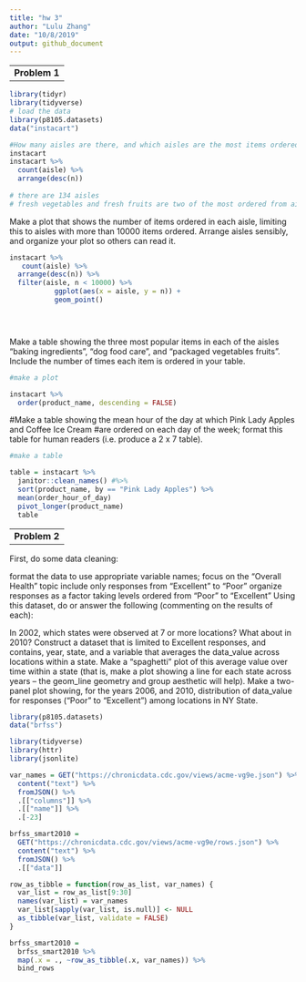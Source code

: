 ```yaml
---
title: "hw 3"
author: "Lulu Zhang"
date: "10/8/2019"
output: github_document
---
```



--
__Problem 1__
--


```r
library(tidyr)
library(tidyverse)
# load the data
library(p8105.datasets)
data("instacart") 

```

```r
#How many aisles are there, and which aisles are the most items ordered from?
instacart
instacart %>% 
  count(aisle) %>% 
  arrange(desc(n))
  
# there are 134 aisles
# fresh vegetables and fresh fruits are two of the most ordered from aisles

```

  
Make a plot that shows the number of items ordered in each aisle, limiting this to aisles 
with more than 10000 items ordered. Arrange aisles sensibly, and organize your plot so others can read it.
```r
instacart %>%
   count(aisle) %>% 
  arrange(desc(n)) %>% 
  filter(aisle, n < 10000) %>% 
           ggplot(aes(x = aisle, y = n)) +
           geom_point()


  
```

Make a table showing the three most popular items in each of the aisles “baking ingredients”, 
“dog food care”, and “packaged vegetables fruits”. Include the number of times each item is ordered in your table.
```r
#make a plot 

instacart %>% 
  order(product_name, descending = FALSE)
```

  
#Make a table showing the mean hour of the day at which Pink Lady Apples and Coffee Ice Cream 
#are ordered on each day of the week; format this table for human readers (i.e. produce a 2 x 7 table).

```r
#make a table

table = instacart %>% 
  janitor::clean_names() #%>% 
  sort(product_name, by == "Pink Lady Apples") %>% 
  mean(order_hour_of_day)
  pivot_longer(product_name)
  table
```

--
__Problem 2__
--

First, do some data cleaning:

format the data to use appropriate variable names;
focus on the “Overall Health” topic
include only responses from “Excellent” to “Poor”
organize responses as a factor taking levels ordered from “Poor” to “Excellent”
Using this dataset, do or answer the following (commenting on the results of each):

In 2002, which states were observed at 7 or more locations? What about in 2010?
Construct a dataset that is limited to Excellent responses, and contains, year, state, and a variable that averages the data_value across locations within a state. Make a “spaghetti” plot of this average value over time within a state (that is, make a plot showing a line for each state across years – the geom_line geometry and group aesthetic will help).
Make a two-panel plot showing, for the years 2006, and 2010, distribution of data_value for responses (“Poor” to “Excellent”) among locations in NY State.


```r
library(p8105.datasets)
data("brfss")

library(tidyverse)
library(httr)
library(jsonlite)

var_names = GET("https://chronicdata.cdc.gov/views/acme-vg9e.json") %>%
  content("text") %>%
  fromJSON() %>% 
  .[["columns"]] %>% 
  .[["name"]] %>% 
  .[-23]

brfss_smart2010 = 
  GET("https://chronicdata.cdc.gov/views/acme-vg9e/rows.json") %>% 
  content("text") %>%
  fromJSON() %>% 
  .[["data"]]

row_as_tibble = function(row_as_list, var_names) {
  var_list = row_as_list[9:30]
  names(var_list) = var_names 
  var_list[sapply(var_list, is.null)] <- NULL
  as_tibble(var_list, validate = FALSE)
}

brfss_smart2010 = 
  brfss_smart2010 %>% 
  map(.x = ., ~row_as_tibble(.x, var_names)) %>% 
  bind_rows
```

